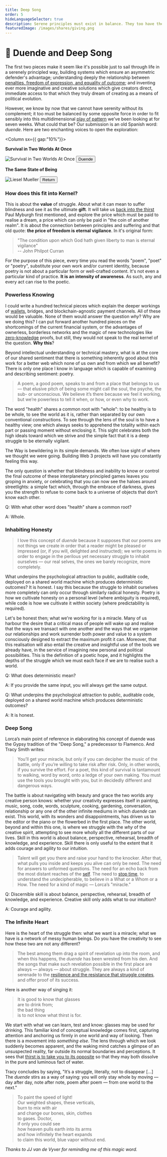 ```yaml
---
title: Deep Song
order: 5
hideLanguageSelector: true
description: Serene principles must exist in balance. They too have their complementary opposite - in this case, duende; the mystery, the roots fastened in the mire that we all know and all ignore.
featuredImage: /images/shares/giving.png
---
```


# 🐉 Duende and Deep Song

The first two pieces make it seem like it's possible just to sail through life in a serenely principled way, building systems which ensure an asymmetric defender's advantage; understanding deeply the relationship between [penalties, freedom of expression, and equality of outcome](/learn/module-2/money-speech/#clarifying-metaphors); and inventing ever more imaginative and creative solutions which give creators direct, immediate access to that which they truly dream of creating as a means of political evolution.

However, we know by now that we cannot have serenity without its complement; it too must be balanced by some opposite force in order to fit sensibly into this multidimensional [play of pattern](/learn/module-0/play-of-pattern) we've been looking at for seven weeks. What could that be? Our submission is an old Spanish word: _duende_. Here are two enchanting voices to open the exploration:

<Column sx={{ gap:"10%"}}>

<Box>

**Survival in Two Worlds At Once**

<Aligner center>
    <Image alt="Survival in Two Worlds At Once" src="/images/mod6-img/duende.jpg" />
</Aligner>

<Aligner center>
<Button to="https://poets.org/text/survival-two-worlds-once-federico-garcia-lorca-and-duende">
    Duende
</Button>
</Aligner>

</Box>

<Box>

**The Same State of Being**

<Aligner center>
    <Link to="https://www.poetryfoundation.org/poems/52577/monet-refuses-the-operation-56d231289e6db">
        <Image alt="Liesel Mueller" src="/images/mod6-img/liesel_mueller.jpg" />
    </Link>
</Aligner>

<Aligner center>
<Button to="https://www.youtube.com/watch?v=dR1j-o_0x5A">
    Return
</Button>
</Aligner>

</Box>

</Column>

### How does this fit into Kernel?

This is about the **value** of struggle. About what it can mean to suffer blindness and see it 
as the ultimate **gift**. It will take us [back into the thirst](/learn/module-0/conversation/#the-thirst-for-truth) Paul Myburgh first mentioned, and explore the price which must be paid to realise a dream, a price which can only be paid in "the coin of another realm". It is about the connection between principles and suffering and that old quote: **the price of freedom is eternal vigilance**. In it's original form:

> "The condition upon which God hath given liberty to man is eternal vigilance"  
> -- John Philpot Curran

For the purpose of this piece, every time you read the words "poem", "poet" or "poetry", 
substitute your own work and/or current identity, because poetry is not about a particular form 
or well-crafted content. It's not even a particular kind of practice. **It is an intensity of 
awareness**. As such, any and every act can rise to the poetic.

### Powerless Knowing

I could write a hundred technical pieces which explain the deeper workings of [wallets](https://billyrennekamp.medium.com/account-coordinator-a-proposal-for-the-future-of-wallets-9fc54032a202), bridges, and blockchain-agnostic payment channels. All of these would be valuable. None of them would answer the question _why_? Why are we doing this? I can put forward another hundred pieces on the shortcomings of the current financial system, or the advantages of ownerless, borderless networks and the magic of new technologies like [zero-knowledge](/resources/zero-knowledge) proofs, but still, they would not speak to the real kernel of the question. **Why this**? 

Beyond intellectual understanding or technical mastery, what is at the core of our shared 
sentiment that there is something inherently good about this work for a better web which none 
of us own and from which we all benefit? There is only one place I know in language which is 
capable of examining and describing sentiment: poetry. 

> A poem, a good poem, speaks to and from a place that belongs to us — that elusive pitch of 
being some might call the soul, the psyche, the sub- or unconscious. We believe it’s there 
because we feel it working, but we’re powerless to tell it when, or how, or even why to work.

The word "health" shares a common root with "whole": to be healthy is to be whole, to see the 
world as it is, rather than separated by our own conventional constructions. To see through the 
lens of the <Link to="https://andytudhope.africa/soul">soul</Link> is to have a healthy view; one 
which always seeks to apprehend the totality within each part or passing moment without 
enclosing it. This sight celebrates both the high ideals toward which we strive and the simple 
fact that it is a deep struggle to be eternally vigilant. 

The Way is bewildering in its simple demands. We often lose sight of where we thought we were 
going. Building Web 3 projects will have you constantly feeling this way. 

The only question is whether that blindness and inability to know or control the final outcome 
of these interplanetary principled games leaves you groping in anxiety, or celebrating that you 
can now see the haloes around streetlights: a simple fact which, through the embrace of darkness, 
gives you the strength to refuse to come back to a universe of objects that don’t know each other.

<Flash>

<Card>

Q: With what other word does "health" share a common root?

A: Whole.

</Card>

</Flash>

### Inhabiting Honesty

> I love this concept of _duende_ because it supposes that our poems are not things we create 
in order that a reader might be pleased or impressed (or, if you will, delighted and instructed); 
we write poems in order to engage in the perilous yet necessary struggle to inhabit ourselves — 
our real selves, the ones we barely recognize, more completely.

What underpins the psychological attraction to public, auditable code, deployed on a shared 
world machine which produces deterministic outcomes? It is honest. I say this because 
the struggle to inhabit ourselves more completely can only occur through similarly radical 
honesty. Poetry is how we cultivate honesty on a personal level (where ambiguity is required), while code is how we cultivate it within society (where predictability is required).

Let's be honest then; what we're working for is a miracle. Many of us harbour the desire that a 
critical mass of people will wake up and realise that the ways we transact with one another 
and the ways that we organise our relationships and work surrender both power and value to a 
system consciously designed to extract the maximum profit it can. Moreover, that this 
realisation will also entail the creative and insightful use of the tools we already have, in the 
service of imagining new personal and political possibilities. This is the definition of a 
poetic hope, and it highlights the depths of the struggle which we must each face if we are to 
realise such a world.

<Flash>

<Card>

Q: What does deterministic mean?

A: If you provide the same input, you will always get the same output.

</Card>

<Card>

Q: What underpins the psychological attraction to public, auditable code, deployed on a shared world machine which produces deterministic outcomes?

A: It is honest.

</Card>

</Flash>

### Deep Song

<Link to="https://www.youtube.com/watch?v=gtTpIj2xRcM">Lorca’s main point</Link> of reference in elaborating his concept of duende was the Gypsy tradition of the "Deep Song," a predecessor to Flamenco. And Tracy Smith writes:

> You’ll get your miracle, but only if you can decipher the music of the battle, only if 
you’re willing to take risk after risk. Only, in other words, if you survive the effort. For a 
poet, this kind of survival is tantamount to walking, <Link to="https://living.thebluebook.co.za/love/promised_matter.html">word by word, onto a ledge of your own making</Link>. You must use the tools you brought with you, but in decidedly different and dangerous ways.

The battle is about navigating with beauty and grace the two worlds any creative person knows: 
whether your creativity expresses itself in painting, music, song, code, words, sculpture, 
cooking, gardening, conversation, relationship or any one of the other infinite mediums in 
which _duende_ can exist. This world, with its wonders and disappointments, has driven us to 
the editor or the piano or the flowerbed in the first place. The other world, beyond and within this one, is where we struggle with the _why_ of the creative spirit, attempting to see more wholly all the different parts of our lives. Skill in this world is about balance, perspective,  rehearsal, breadth of knowledge, and experience. Skill there is only useful to the extent that it adds courage and agility to our intuition. 

> Talent will get you there and raise your hand to the knocker. After that, what pulls you 
inside and keeps you alive can only be need. The need for answers to unformed questions. The 
need for an echo back from the most distant reaches of the [self](/learn/module-4/self-enquiry). 
The need to [stop time](/learn/module-3/time), to understand the undecipherable, to believe in 
a What or a Whom or a How. The need for a kind of magic — Lorca’s "miracle."

<Flash>

<Card>

Q: Discernible skill is about balance, perspective, rehearsal, breadth of knowledge, and experience. Creative skill only adds what to our intuition?

A: Courage and agility.

</Card>

</Flash>

### The Infinite Heart

Here is the heart of the struggle then: what we want is a miracle; what we have is a network 
of messy human beings. Do you have the creativity to see how these two are not any different? 

> The best among them drag a spirit of revelation up into the room, and when this happens, 
the _duende_ has been wrested from his den. And the songs that make such revelation possible 
in the first place are always — always — about struggle. They are always a kind of serenade to 
the [resilience and the resistance that struggle creates](/learn/module-1/joyful-subversion), 
and offer proof of its success.

Here is another way of singing it:

> It is good to know that glasses  
are to drink from;  
the bad thing  
is to not know what thirst is for.

We start with what we can learn, test and know: glasses may be used for drinking. This 
familiar kind of conceptual knowledge comes first, capturing attention and anchoring us 
firmly in one world and way of looking. Then there is a movement into _something else_. The 
lens through which we look suddenly becomes apparent, and the waking mind catches a glimpse 
of an unsuspected reality, far outside its normal boundaries and perceptions. It sees 
that [thirst is to take you to its opposite](/learn/module-0/conversation/#the-thirst-for-truth) 
so that they may both dissolve in the pure and luminous fact of water.

Tracy concludes by saying, "It’s a struggle, literally, not to disappear [...] The _duende_ 
stirs as a way of saying: you will only stay whole by moving — day after day, note after note, 
poem after poem — from one world to the next."

>  To paint the speed of light!  
Our weighted shapes, these verticals,  
burn to mix with air  
and change our bones, skin, clothes  
to gases.  Doctor,  
if only you could see  
how heaven pulls earth into its arms  
and how infinitely the heart expands  
to claim this world, blue vapor without end.  

*Thanks to <Link to="https://earthchild.africa/">JJ van de Vyver</Link> for reminding me of this magic word.*
